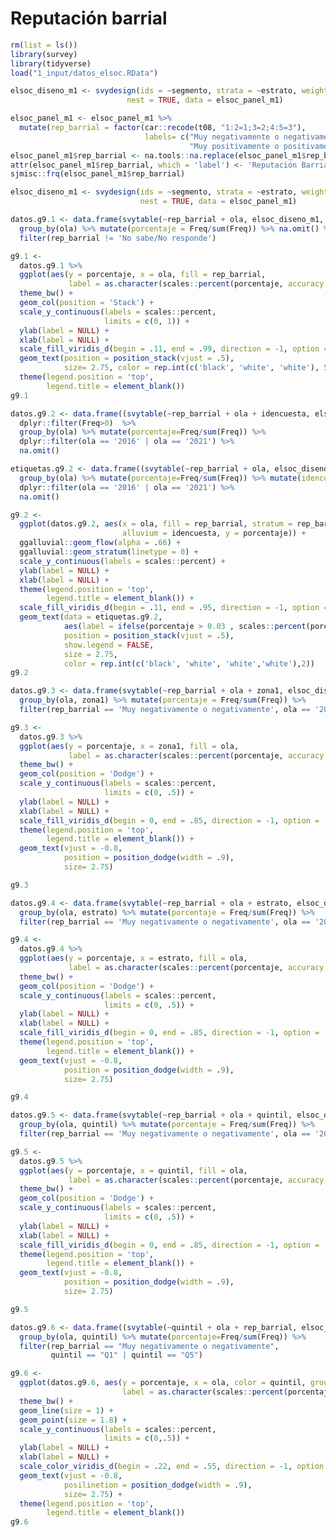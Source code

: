 # Reputación barrial

```r
rm(list = ls())
library(survey)
library(tidyverse)
load("1_input/datos_elsoc.RData")

elsoc_diseno_m1 <- svydesign(ids = ~segmento, strata = ~estrato, weights = ~ponderador02, 
                          nest = TRUE, data = elsoc_panel_m1)
```
```r
elsoc_panel_m1 <- elsoc_panel_m1 %>% 
  mutate(rep_barrial = factor(car::recode(t08, "1:2=1;3=2;4:5=3"),
                              labels= c("Muy negativamente o negativamente","Ni positiva ni negativamente",
                                        "Muy positivamente o positivamente")))
elsoc_panel_m1$rep_barrial <- na.tools::na.replace(elsoc_panel_m1$rep_barrial, "No sabe/No responde")
attr(elsoc_panel_m1$rep_barrial, which = 'label') <- 'Reputación Barrial'
sjmisc::frq(elsoc_panel_m1$rep_barrial)

elsoc_diseno_m1 <- svydesign(ids = ~segmento, strata = ~estrato, weights = ~ponderador02, 
                             nest = TRUE, data = elsoc_panel_m1)
```

```r
datos.g9.1 <- data.frame(svytable(~rep_barrial + ola, elsoc_diseno_m1, round = F)) %>% 
  group_by(ola) %>% mutate(porcentaje = Freq/sum(Freq)) %>% na.omit() %>% 
  filter(rep_barrial != 'No sabe/No responde')

g9.1 <- 
  datos.g9.1 %>% 
  ggplot(aes(y = porcentaje, x = ola, fill = rep_barrial, 
             label = as.character(scales::percent(porcentaje, accuracy = .1)))) + 
  theme_bw() + 
  geom_col(position = 'Stack') +
  scale_y_continuous(labels = scales::percent,
                     limits = c(0, 1)) +
  ylab(label = NULL) +
  xlab(label = NULL) +
  scale_fill_viridis_d(begin = .11, end = .99, direction = -1, option = 'viridis') +
  geom_text(position = position_stack(vjust = .5),
            size= 2.75, color = rep.int(c('black', 'white', 'white'), 5)) + 
  theme(legend.position = 'top',
        legend.title = element_blank())
g9.1
```

```r
datos.g9.2 <- data.frame((svytable(~rep_barrial + ola + idencuesta, elsoc_diseno_m1, round = F))) %>% 
  dplyr::filter(Freq>0)  %>% 
  group_by(ola) %>% mutate(porcentaje=Freq/sum(Freq)) %>%  
  dplyr::filter(ola == '2016' | ola == '2021') %>% 
  na.omit()

etiquetas.g9.2 <- data.frame((svytable(~rep_barrial + ola, elsoc_diseno_m1, round = F))) %>% 
  group_by(ola) %>% mutate(porcentaje=Freq/sum(Freq)) %>% mutate(idencuesta = 1) %>% 
  dplyr::filter(ola == '2016' | ola == '2021') %>% 
  na.omit()

g9.2 <- 
  ggplot(datos.g9.2, aes(x = ola, fill = rep_barrial, stratum = rep_barrial, 
                         alluvium = idencuesta, y = porcentaje)) +
  ggalluvial::geom_flow(alpha = .66) + 
  ggalluvial::geom_stratum(linetype = 0) +
  scale_y_continuous(labels = scales::percent) + 
  ylab(label = NULL) +
  xlab(label = NULL) + 
  theme(legend.position = 'top',
        legend.title = element_blank()) +
  scale_fill_viridis_d(begin = .11, end = .95, direction = -1, option = 'viridis') +
  geom_text(data = etiquetas.g9.2, 
            aes(label = ifelse(porcentaje > 0.03 , scales::percent(porcentaje, accuracy = .1),"")),
            position = position_stack(vjust = .5),
            show.legend = FALSE,
            size = 2.75,
            color = rep.int(c('black', 'white', 'white','white'),2))
g9.2
```

```r
datos.g9.3 <- data.frame(svytable(~rep_barrial + ola + zona1, elsoc_diseno_m1, round = F)) %>% 
  group_by(ola, zona1) %>% mutate(porcentaje = Freq/sum(Freq)) %>%
  filter(rep_barrial == 'Muy negativamente o negativamente', ola == '2016' | ola == '2021')

g9.3 <-
  datos.g9.3 %>% 
  ggplot(aes(y = porcentaje, x = zona1, fill = ola, 
             label = as.character(scales::percent(porcentaje, accuracy = .1)))) + 
  theme_bw() + 
  geom_col(position = 'Dodge') +
  scale_y_continuous(labels = scales::percent,
                     limits = c(0, .5)) +
  ylab(label = NULL) +
  xlab(label = NULL) +
  scale_fill_viridis_d(begin = 0, end = .85, direction = -1, option = 'viridis') +
  theme(legend.position = 'top',
        legend.title = element_blank()) +
  geom_text(vjust = -0.8,
            position = position_dodge(width = .9),
            size= 2.75)

g9.3
```

```r
datos.g9.4 <- data.frame(svytable(~rep_barrial + ola + estrato, elsoc_diseno_m1, round = F)) %>% 
  group_by(ola, estrato) %>% mutate(porcentaje = Freq/sum(Freq)) %>%
  filter(rep_barrial == 'Muy negativamente o negativamente', ola == '2016' | ola == '2021')

g9.4 <-
  datos.g9.4 %>% 
  ggplot(aes(y = porcentaje, x = estrato, fill = ola, 
             label = as.character(scales::percent(porcentaje, accuracy = .1)))) + 
  theme_bw() + 
  geom_col(position = 'Dodge') +
  scale_y_continuous(labels = scales::percent,
                     limits = c(0, .5)) +
  ylab(label = NULL) +
  xlab(label = NULL) +
  scale_fill_viridis_d(begin = 0, end = .85, direction = -1, option = 'viridis') +
  theme(legend.position = 'top',
        legend.title = element_blank()) +
  geom_text(vjust = -0.8,
            position = position_dodge(width = .9),
            size= 2.75)

g9.4
```

```r
datos.g9.5 <- data.frame(svytable(~rep_barrial + ola + quintil, elsoc_diseno_m1, round = F)) %>% 
  group_by(ola, quintil) %>% mutate(porcentaje = Freq/sum(Freq)) %>%
  filter(rep_barrial == 'Muy negativamente o negativamente', ola == '2016' | ola == '2021')

g9.5 <-
  datos.g9.5 %>% 
  ggplot(aes(y = porcentaje, x = quintil, fill = ola, 
             label = as.character(scales::percent(porcentaje, accuracy = .1)))) + 
  theme_bw() + 
  geom_col(position = 'Dodge') +
  scale_y_continuous(labels = scales::percent,
                     limits = c(0, .5)) +
  ylab(label = NULL) +
  xlab(label = NULL) +
  scale_fill_viridis_d(begin = 0, end = .85, direction = -1, option = 'viridis') +
  theme(legend.position = 'top',
        legend.title = element_blank()) +
  geom_text(vjust = -0.8,
            position = position_dodge(width = .9),
            size= 2.75)

g9.5
```

```r
datos.g9.6 <- data.frame((svytable(~quintil + ola + rep_barrial, elsoc_diseno_m1, round = F))) %>% 
  group_by(ola, quintil) %>% mutate(porcentaje=Freq/sum(Freq)) %>% 
  filter(rep_barrial == "Muy negativamente o negativamente", 
         quintil == "Q1" | quintil == "Q5") 

g9.6 <- 
  ggplot(datos.g9.6, aes(y = porcentaje, x = ola, color = quintil, group = quintil,
                         label = as.character(scales::percent(porcentaje, accuracy = .1)))) +
  theme_bw() +   
  geom_line(size = 1) +
  geom_point(size = 1.8) +
  scale_y_continuous(labels = scales::percent,
                     limits = c(0,.5)) +
  ylab(label = NULL) +
  xlab(label = NULL) +
  scale_color_viridis_d(begin = .22, end = .55, direction = -1, option = 'viridis') +
  geom_text(vjust = -0.8,
            posilinetion = position_dodge(width = .9),
            size= 2.75) +
  theme(legend.position = 'top',
        legend.title = element_blank())
g9.6
```


